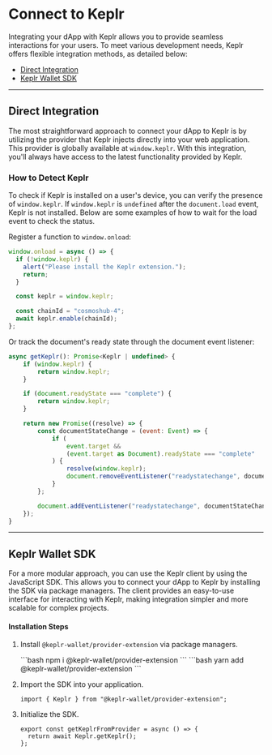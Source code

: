 
# Connect to Keplr

Integrating your dApp with Keplr allows you to provide seamless interactions for your users. To meet various development needs, Keplr offers flexible integration methods, as detailed below:

- [Direct Integration](#direct-integration)
- [Keplr Wallet SDK](#keplr-wallet-sdk)

---

## Direct Integration

The most straightforward approach to connect your dApp to Keplr is by utilizing the provider that Keplr injects directly into your web application. This provider is globally available at `window.keplr`. With this integration, you'll always have access to the latest functionality provided by Keplr.

### How to Detect Keplr

To check if Keplr is installed on a user's device, you can verify the presence of `window.keplr`. If `window.keplr` is `undefined` after the `document.load` event, Keplr is not installed. Below are some examples of how to wait for the load event to check the status.

Register a function to `window.onload`:

```javascript
window.onload = async () => {
  if (!window.keplr) {
    alert("Please install the Keplr extension.");
    return;
  }

  const keplr = window.keplr;

  const chainId = "cosmoshub-4";
  await keplr.enable(chainId);
};
```

Or track the document's ready state through the document event listener:

```javascript
async getKeplr(): Promise<Keplr | undefined> {
    if (window.keplr) {
        return window.keplr;
    }

    if (document.readyState === "complete") {
        return window.keplr;
    }

    return new Promise((resolve) => {
        const documentStateChange = (event: Event) => {
            if (
                event.target &&
                (event.target as Document).readyState === "complete"
            ) {
                resolve(window.keplr);
                document.removeEventListener("readystatechange", documentStateChange);
            }
        };

        document.addEventListener("readystatechange", documentStateChange);
    });
}
```

---

## Keplr Wallet SDK

For a more modular approach, you can use the Keplr client by using the JavaScript SDK. This allows you to connect your dApp to Keplr by installing the SDK via package managers. The client provides an easy-to-use interface for interacting with Keplr, making integration simpler and more scalable for complex projects.

#### Installation Steps

1. Install `@keplr-wallet/provider-extension` via package managers.

   <Tabs>
     <TabItem value="npm" label="npm" default>
       ```bash npm i @keplr-wallet/provider-extension ```
     </TabItem>
     <TabItem value="yarn" label="Yarn">
       ```bash yarn add @keplr-wallet/provider-extension ```
     </TabItem>
   </Tabs>

2. Import the SDK into your application.

   ```tsx
   import { Keplr } from "@keplr-wallet/provider-extension";
   ```

3. Initialize the SDK.

   ```tsx
   export const getKeplrFromProvider = async () => {
     return await Keplr.getKeplr();
   };
   ```

